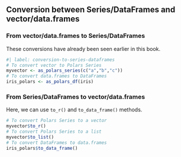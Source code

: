 ## Conversion between Series/DataFrames and vector/data.frames

### From vector/data.frames to Series/DataFrames

These conversions have already been seen earlier in this book.

```r
#| label: conversion-to-series-dataframes
# To convert vector to Polars Series
myvector <- as_polars_series(c("a","b","c"))
# To convert data.frames to DataFrames
iris_polars <- as_polars_df(iris)
```

### From Series/DataFrames to vector/data.frames

Here, we can use `to_r()` and `to_data_frame()` methods.

```.r
# To convert Polars Series to a vector
myvector$to_r()
# To convert Polars Series to a list
myvector$to_list()
# To convert DataFrames to data.frames
iris_polars$to_data_frame()
```

